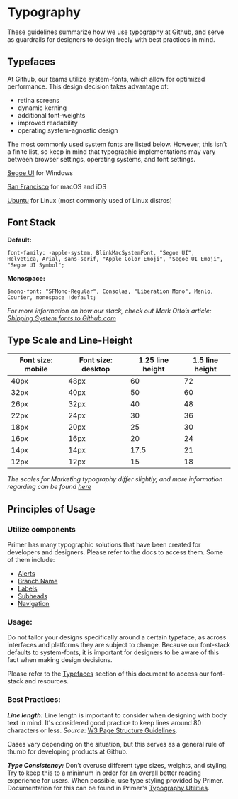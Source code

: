 # Typography

These guidelines summarize how we use typography at Github, and serve as guardrails for designers to design freely with best practices in mind.

<!-- {:toc} -->

## Typefaces

At Github, our teams utilize system-fonts, which allow for optimized performance. This design decision takes advantage of:

- retina screens
- dynamic kerning
- additional font-weights
- improved readability
- operating system-agnostic design

The most commonly used system fonts are listed below. However, this isn’t a finite list, so keep in mind that typographic implementations may vary between browser settings, operating systems, and font settings.

[Segoe UI](https://developer.microsoft.com/en-us/fabric#/resources) for Windows

[San Francisco](https://developer.apple.com/fonts/) for macOS and iOS

[Ubuntu](https://design.ubuntu.com/font/) for Linux (most commonly used of Linux distros)

## Font Stack

**Default:**

```
font-family: -apple-system, BlinkMacSystemFont, "Segoe UI",
Helvetica, Arial, sans-serif, "Apple Color Emoji", "Segoe UI Emoji", "Segoe UI Symbol";
```

**Monospace:**

```
$mono-font: "SFMono-Regular", Consolas, "Liberation Mono", Menlo, Courier, monospace !default;
```

_For more information on how our stack, check out Mark Otto’s article: [Shipping System fonts to Github.com](http://markdotto.com/2018/02/07/github-system-fonts/)_

## Type Scale and Line-Height

| Font size: mobile | Font size: desktop | 1.25 line height | 1.5 line height |
| ----------------- | ------------------ | ---------------- | --------------- |
| 40px              | 48px               | 60               | 72              |
| 32px              | 40px               | 50               | 60              |
| 26px              | 32px               | 40               | 48              |
| 22px              | 24px               | 30               | 36              |
| 18px              | 20px               | 25               | 30              |
| 16px              | 16px               | 20               | 24              |
| 14px              | 14px               | 17.5             | 21              |
| 12px              | 12px               | 15               | 18              |

_The scales for Marketing typography differ slightly, and more information regarding can be found [here](https://styleguide.github.com/primer/utilities/marketing-type/)_

## Principles of Usage

### Utilize components

Primer has many typographic solutions that have been created for developers and designers. Please refer to the docs to access them. Some of them include:

- [Alerts](https://styleguide.github.com/primer/components/alerts/)
- [Branch Name](https://styleguide.github.com/primer/components/branch-name/)
- [Labels](https://styleguide.github.com/primer/components/labels/)
- [Subheads](https://styleguide.github.com/primer/components/subhead/)
- [Navigation](https://styleguide.github.com/primer/components/navigation/)

### Usage:

Do not tailor your designs specifically around a certain typeface, as across interfaces and platforms they are subject to change. Because our font-stack defaults to system-fonts, it is important for designers to be aware of this fact when making design decisions.

Please refer to the [Typefaces](#Typefaces) section of this document to access our font-stack and resources.

### Best Practices:

**_Line length:_** Line length is important to consider when designing with body text in mind. It's considered good practice to keep lines around 80 characters or less. _Source_: [W3 Page Structure Guidelines](https://www.w3.org/WAI/tutorials/page-structure/styling/).

Cases vary depending on the situation, but this serves as a general rule of thumb for developing products at Github.

**_Type Consistency:_** Don’t overuse different type sizes, weights, and styling. Try to keep this to a minimum in order for an overall better reading experience for users. When possible, use type styling provided by Primer. Documentation for this can be found in Primer's [Typography Utilities](https://styleguide.github.com/primer/utilities/typography/).

<!-- **etc.** -->

